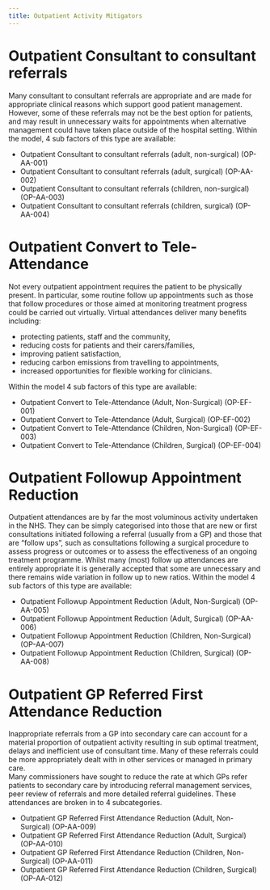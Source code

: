 ```yaml
---
title: Outpatient Activity Mitigators
---
```


# Outpatient Consultant to consultant referrals

Many consultant to consultant referrals are appropriate and are made for appropriate clinical reasons which support good patient management. 
However, some of these referrals may not be the best option for patients, and may result in unnecessary waits for appointments when alternative management could have taken place outside of the hospital setting. 
Within the model, 4 sub factors of this type are available:

- Outpatient Consultant to consultant referrals (adult, non-surgical) (OP-AA-001)
- Outpatient Consultant to consultant referrals (adult, surgical) (OP-AA-002)
- Outpatient Consultant to consultant referrals (children, non-surgical) (OP-AA-003)
- Outpatient Consultant to consultant referrals (children, surgical) (OP-AA-004)

# Outpatient Convert to Tele-Attendance

Not every outpatient appointment requires the patient to be physically present. 
In particular, some routine follow up appointments such as those that follow procedures or those aimed at monitoring treatment progress could be carried out virtually. 
Virtual attendances deliver many benefits including:

- protecting patients, staff and the community, 
- reducing costs for patients and their carers/families, 
- improving patient satisfaction,
- reducing carbon emissions from travelling to appointments,
- increased opportunities for flexible working for clinicians.

Within the model 4 sub factors of this type are available:

- Outpatient Convert to Tele-Attendance (Adult, Non-Surgical) (OP-EF-001)
- Outpatient Convert to Tele-Attendance (Adult, Surgical) (OP-EF-002)
- Outpatient Convert to Tele-Attendance (Children, Non-Surgical) (OP-EF-003)
- Outpatient Convert to Tele-Attendance (Children, Surgical) (OP-EF-004)

# Outpatient Followup Appointment Reduction

Outpatient attendances are by far the most voluminous activity undertaken in the NHS. 
They can be simply categorised into those that are new or first consultations initiated following a referral (usually from a GP) and those that are "follow ups", such as consultations following a surgical procedure to assess progress or outcomes or to assess the effectiveness of an ongoing treatment programme.
Whilst many (most) follow up attendances are entirely appropriate it is generally accepted that some are unnecessary and there remains wide variation in follow up to new ratios. 
Within the model 4 sub factors of this type are available:

- Outpatient Followup Appointment Reduction (Adult, Non-Surgical) (OP-AA-005)
- Outpatient Followup Appointment Reduction (Adult, Surgical) (OP-AA-006)
- Outpatient Followup Appointment Reduction (Children, Non-Surgical) (OP-AA-007)
- Outpatient Followup Appointment Reduction (Children, Surgical) (OP-AA-008)

# Outpatient GP Referred First Attendance Reduction

Inappropriate referrals from a GP into secondary care can account for a material proportion of outpatient activity resulting in sub optimal treatment, delays and inefficient use of consultant time. 
Many of these referrals could be more appropriately dealt with in other services or managed in primary care.  
Many commissioners have sought to reduce the rate at which GPs refer patients to secondary care by introducing referral management services, peer review of referrals and more detailed referral guidelines. 
These attendances are broken in to 4 subcategories.

- Outpatient GP Referred First Attendance Reduction (Adult, Non-Surgical) (OP-AA-009)
- Outpatient GP Referred First Attendance Reduction (Adult, Surgical) (OP-AA-010)
- Outpatient GP Referred First Attendance Reduction (Children, Non-Surgical) (OP-AA-011)
- Outpatient GP Referred First Attendance Reduction (Children, Surgical) (OP-AA-012)
